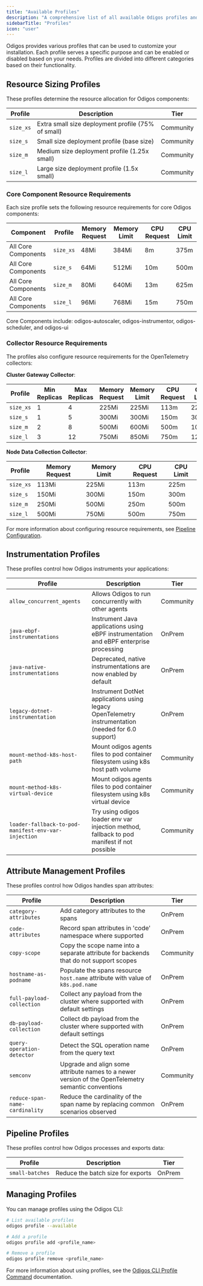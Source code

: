 ```yaml
---
title: "Available Profiles"
description: "A comprehensive list of all available Odigos profiles and their descriptions"
sidebarTitle: "Profiles"
icon: "user"
---
```


Odigos provides various profiles that can be used to customize your installation. Each profile serves a specific purpose and can be enabled or disabled based on your needs. Profiles are divided into different categories based on their functionality.

## Resource Sizing Profiles

These profiles determine the resource allocation for Odigos components:

| Profile | Description | Tier |
|---------|-------------|------|
| `size_xs` | Extra small size deployment profile (75% of small) | Community |
| `size_s` | Small size deployment profile (base size) | Community |
| `size_m` | Medium size deployment profile (1.25x small) | Community |
| `size_l` | Large size deployment profile (1.5x small) | Community |

### Core Component Resource Requirements

Each size profile sets the following resource requirements for core Odigos components:

| Component | Profile | Memory Request | Memory Limit | CPU Request | CPU Limit |
|-----------|---------|----------------|--------------|-------------|------------|
| All Core Components | `size_xs` | 48Mi | 384Mi | 8m | 375m |
| All Core Components | `size_s` | 64Mi | 512Mi | 10m | 500m |
| All Core Components | `size_m` | 80Mi | 640Mi | 13m | 625m |
| All Core Components | `size_l` | 96Mi | 768Mi | 15m | 750m |

Core Components include: odigos-autoscaler, odigos-instrumentor, odigos-scheduler, and odigos-ui

### Collector Resource Requirements

The profiles also configure resource requirements for the OpenTelemetry collectors:

**Cluster Gateway Collector**:

| Profile | Min Replicas | Max Replicas | Memory Request | Memory Limit | CPU Request | CPU Limit |
|---------|--------------|--------------|----------------|--------------|-------------|------------|
| `size_xs` | 1 | 4 | 225Mi | 225Mi | 113m | 225m |
| `size_s` | 1 | 5 | 300Mi | 300Mi | 150m | 300m |
| `size_m` | 2 | 8 | 500Mi | 600Mi | 500m | 1000m |
| `size_l` | 3 | 12 | 750Mi | 850Mi | 750m | 1250m |

**Node Data Collection Collector**:

| Profile | Memory Request | Memory Limit | CPU Request | CPU Limit |
|---------|---------------|--------------|-------------|------------|
| `size_xs` | 113Mi | 225Mi | 113m | 225m |
| `size_s` | 150Mi | 300Mi | 150m | 300m |
| `size_m` | 250Mi | 500Mi | 250m | 500m |
| `size_l` | 500Mi | 750Mi | 500m | 750m |

For more information about configuring resource requirements, see [Pipeline Configuration](/pipeline/configuration).

## Instrumentation Profiles

These profiles control how Odigos instruments your applications:

| Profile | Description | Tier |
|---------|-------------|------|
| `allow_concurrent_agents` | Allows Odigos to run concurrently with other agents | Community |
| `java-ebpf-instrumentations` | Instrument Java applications using eBPF instrumentation and eBPF enterprise processing | OnPrem |
| `java-native-instrumentations` | Deprecated, native instrumentations are now enabled by default | OnPrem |
| `legacy-dotnet-instrumentation` | Instrument DotNet applications using legacy OpenTelemetry instrumentation (needed for 6.0 support) | OnPrem |
| `mount-method-k8s-host-path` | Mount odigos agents files to pod container filesystem using k8s host path volume | Community |
| `mount-method-k8s-virtual-device` | Mount odigos agents files to pod container filesystem using k8s virtual device | Community |
| `loader-fallback-to-pod-manifest-env-var-injection` | Try using odigos loader env var injection method, fallback to pod manifest if not possible | Community |

## Attribute Management Profiles

These profiles control how Odigos handles span attributes:

| Profile | Description | Tier |
|---------|-------------|------|
| `category-attributes` | Add category attributes to the spans | OnPrem |
| `code-attributes` | Record span attributes in 'code' namespace where supported | OnPrem |
| `copy-scope` | Copy the scope name into a separate attribute for backends that do not support scopes | Community |
| `hostname-as-podname` | Populate the spans resource `host.name` attribute with value of `k8s.pod.name` | OnPrem |
| `full-payload-collection` | Collect any payload from the cluster where supported with default settings | OnPrem |
| `db-payload-collection` | Collect db payload from the cluster where supported with default settings | OnPrem |
| `query-operation-detector` | Detect the SQL operation name from the query text | OnPrem |
| `semconv` | Upgrade and align some attribute names to a newer version of the OpenTelemetry semantic conventions | Community |
| `reduce-span-name-cardinality` | Reduce the cardinality of the span name by replacing common scenarios observed | OnPrem |

## Pipeline Profiles

These profiles control how Odigos processes and exports data:

| Profile | Description | Tier |
|---------|-------------|------|
| `small-batches` | Reduce the batch size for exports | OnPrem |

## Managing Profiles

You can manage profiles using the Odigos CLI:

```bash
# List available profiles
odigos profile --available

# Add a profile
odigos profile add <profile_name>

# Remove a profile
odigos profile remove <profile_name>
```

For more information about using profiles, see the [Odigos CLI Profile Command](/cli/odigos_profile) documentation. 

